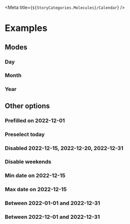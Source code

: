 
<Meta title={`${StoryCategories.Molecules}/Calendar`} />

<Docs />

# Examples

## Modes

### Day

<Canvas>
    <div class="flex h-96 p-12 justify-center items-center bg-mystic-dark">
        <p-calendar />
    </div>
</Canvas>

### Month

<Canvas>
    <div class="flex h-96 p-12 justify-center items-center bg-mystic-dark">
        <p-calendar mode="month" />
    </div>
</Canvas>

### Year

<Canvas>
    <div class="flex h-96 p-12 justify-center items-center bg-mystic-dark">
        <p-calendar mode="year" />
    </div>
</Canvas>

## Other options

### Prefilled on 2022-12-01

<Canvas>
    <div class="flex h-96 p-12 justify-center items-center bg-mystic-dark">
        <p-calendar value="2022-12-01" />
    </div>
</Canvas>

### Preselect today

<Canvas>
    <div class="flex h-96 p-12 justify-center items-center bg-mystic-dark">
        <p-calendar preselect-today />
    </div>
</Canvas>

### Disabled 2022-12-15, 2022-12-20, 2022-12-31

<Canvas>
    <div class="flex h-96 p-12 justify-center items-center bg-mystic-dark">
        <p-calendar disabled-dates='["2022-12-15","2022-12-20","2022-12-31"]' />
    </div>
</Canvas>

### Disable weekends

<Canvas>
    <div class="flex h-96 p-12 justify-center items-center bg-mystic-dark">
        <p-calendar disable-weekends={true} />
    </div>
</Canvas>

### Min date on 2022-12-15

<Canvas>
    <div class="flex h-96 p-12 justify-center items-center bg-mystic-dark">
        <p-calendar min-date="2022-12-15" />
    </div>
</Canvas>

### Max date on 2022-12-15

<Canvas>
    <div class="flex h-96 p-12 justify-center items-center bg-mystic-dark">
        <p-calendar max-date="2022-12-15" />
    </div>
</Canvas>

### Between 2022-01-01 and 2022-12-31

<Canvas>
    <div class="flex h-96 p-12 justify-center items-center bg-mystic-dark">
        <p-calendar min-date="2022-01-01" max-date="2022-12-31" />
    </div>
</Canvas>

### Between 2022-12-01 and 2022-12-31

<Canvas>
    <div class="flex h-96 p-12 justify-center items-center bg-mystic-dark">
        <p-calendar min-date="2022-12-01" max-date="2022-12-31" />
    </div>
</Canvas>
